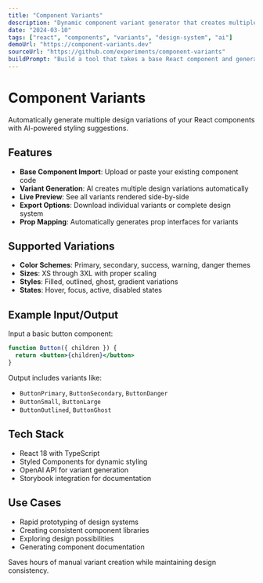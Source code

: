 ```yaml
---
title: "Component Variants"
description: "Dynamic component variant generator that creates multiple design variations of React components using AI"
date: "2024-03-10"
tags: ["react", "components", "variants", "design-system", "ai"]
demoUrl: "https://component-variants.dev"
sourceUrl: "https://github.com/experiments/component-variants"
buildPrompt: "Build a tool that takes a base React component and generates multiple design variants (different colors, sizes, styles) with live preview and code export"
---
```


# Component Variants

Automatically generate multiple design variations of your React components with AI-powered styling suggestions.

## Features

- **Base Component Import**: Upload or paste your existing component code
- **Variant Generation**: AI creates multiple design variations automatically
- **Live Preview**: See all variants rendered side-by-side
- **Export Options**: Download individual variants or complete design system
- **Prop Mapping**: Automatically generates prop interfaces for variants

## Supported Variations

- **Color Schemes**: Primary, secondary, success, warning, danger themes
- **Sizes**: XS through 3XL with proper scaling
- **Styles**: Filled, outlined, ghost, gradient variations
- **States**: Hover, focus, active, disabled states

## Example Input/Output

Input a basic button component:
```jsx
function Button({ children }) {
  return <button>{children}</button>
}
```

Output includes variants like:
- `ButtonPrimary`, `ButtonSecondary`, `ButtonDanger`
- `ButtonSmall`, `ButtonLarge`
- `ButtonOutlined`, `ButtonGhost`

## Tech Stack

- React 18 with TypeScript
- Styled Components for dynamic styling
- OpenAI API for variant generation
- Storybook integration for documentation

## Use Cases

- Rapid prototyping of design systems
- Creating consistent component libraries
- Exploring design possibilities
- Generating component documentation

Saves hours of manual variant creation while maintaining design consistency.